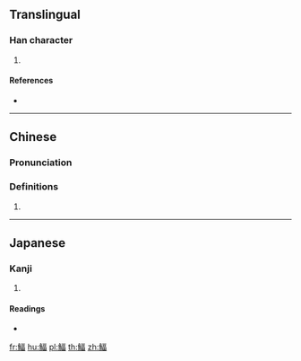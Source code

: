 {{character info/new}}
{{also|鲾}}
==Translingual==

===Han character===
{{Han char|rn=195|rad=魚|as=09|sn=20|four=|canj=NFMRW}}

# {{defn|Han|sort=魚09}}

====References====
* {{Han ref|kx=1474.380|dkj=46336|hdz=74700.110|uh=9C0F|ud=39951}}

----

==Chinese==
{{zh-forms|s=鲾}}

===Pronunciation===
{{zh-pron
|m=bī
|cat=
}}

===Definitions===
{{zh-hanzi}}

# {{rfdef|zh}}

----

==Japanese==

===Kanji===
{{ja-kanji|grade=|rs=魚09}}

# {{defn|lang=ja|sort=魚09}}

====Readings====
* {{ja-readings|on=[[ひょく]] (hyoku), [[ひき]] (hiki)|kun=}}

[[fr:鰏]]
[[hu:鰏]]
[[pl:鰏]]
[[th:鰏]]
[[zh:鰏]]